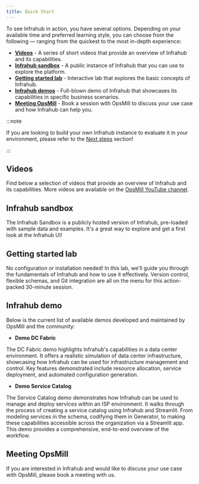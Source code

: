 ```yaml
---
title: Quick Start
---
```


To see Infrahub in action, you have several options. Depending on your available time and preferred learning style, you can choose from the following — ranging from the quickest to the most in-depth experience:

- **[Videos](#videos)** - A series of short videos that provide an overview of Infrahub and its capabilities.
- **[Infrahub sandbox](#infrahub-sandbox)** - A public instance of Infrahub that you can use to explore the platform.
- **[Getting started lab](#getting-started-lab)** - Interactive lab that explores the basic concepts of Infrahub.
- **[Infrahub demos](#infrahub-demo)** - Full-blown demo of Infrahub that showcases its capabilities in specific business scenarios.
- **[Meeting OpsMill](#meeting-opsmill)** - Book a session with OpsMill to discuss your use case and how Infrahub can help you.

:::note

If you are looking to build your own Infrahub instance to evaluate it in your environment, please refer to the [Next steps](./next-steps) section!

:::

## Videos

Find below a selection of videos that provide an overview of Infrahub and its capabilities. More videos are available on the [OpsMill YouTube channel](https://www.youtube.com/@OpsMill).

<center>
  <VideoPlayer url='https://youtu.be/c5YbZoEpcDs?si=6iARuul7TuGVhl2A' light />
</center>

<center>
  <VideoPlayer url='https://youtu.be/_I7liNBkNC8?si=TknqM4a6A9x892Fl' light />
</center>

<center>
  <VideoPlayer url='https://youtu.be/OAXk3dKKgf0?si=who6Ot7DNnrxqPcl' light />
</center>

<ReferenceLink title="OpsMill YouTube Channel" url="https://www.youtube.com/@OpsMill" openInNewTab />

## Infrahub sandbox

The Infrahub Sandbox is a publicly hosted version of Infrahub, pre-loaded with sample data and examples. It's a great way to explore and get a first look at the Infrahub UI!

<ReferenceLink title="Infrahub Sandbox" url="https://sandbox.infrahub.app/login" openInNewTab />

## Getting started lab

No configuration or installation needed! In this lab, we'll guide you through the fundamentals of Infrahub and how to use it effectively. Version control, flexible schemas, and Git integration are all on the menu for this action-packed 30-minute session.

<ReferenceLink title="Getting Started Lab" url="https://opsmill.instruqt.com/pages/labs" openInNewTab />

## Infrahub demo

Below is the current list of available demos developed and maintained by OpsMill and the community:

- **Demo DC Fabric**

The DC Fabric demo highlights Infrahub's capabilities in a data center environment. It offers a realistic simulation of data center infrastructure, showcasing how Infrahub can be used for infrastructure management and control. Key features demonstrated include resource allocation, service deployment, and automated configuration generation.

<ReferenceLink title="Demo DC Fabric" url="https://docs.infrahub.app/demo/demo-dc-fabric" openInNewTab />

- **Demo Service Catalog**

The Service Catalog demo demonstrates how Infrahub can be used to manage and deploy services within an ISP environment. It walks through the process of creating a service catalog using Infrahub and Streamlit. From modeling services in the schema, codifying them in Generator, to making these capabilities accessible across the organization via a Streamlit app. This demo provides a comprehensive, end-to-end overview of the workflow.

<ReferenceLink title="Demo Service Catalog" url="https://docs.infrahub.app/demo-service-catalog" openInNewTab />

## Meeting OpsMill

If you are interested in Infrahub and would like to discuss your use case with OpsMill, please book a meeting with us.

<ReferenceLink title="Book a meeting with OpsMill" url="https://cal.com/team/opsmill/meet" openInNewTab />